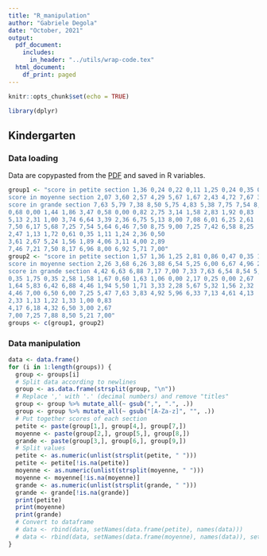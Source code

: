 ```yaml
---
title: "R_manipulation"
author: "Gabriele Degola"
date: "October, 2021"
output:
  pdf_document:
    includes:
      in_header: "../utils/wrap-code.tex"
  html_document:
    df_print: paged
---
```


```r
knitr::opts_chunk$set(echo = TRUE)
```

```r
library(dplyr)
```

## Kindergarten

### Data loading

Data are copypasted from the [PDF](https://github.com/alegrand/SMPE/blob/master/sessions/2021_10_Grenoble/02_activite-histo-en.pdf) and saved in R variables.

```r
group1 <- "score in petite section 1,36 0,24 0,22 0,11 1,25 0,24 0,35 0,24 1,60 0,63
score in moyenne section 2,07 3,60 2,57 4,29 5,67 1,67 2,43 4,72 7,67 3,83
score in grande section 7,63 5,79 7,38 8,50 5,75 4,83 5,38 7,75 7,54 8,38
0,68 0,00 1,44 1,86 3,47 0,58 0,00 0,82 2,75 3,14 1,58 2,83 1,92 0,83
5,13 2,31 1,00 3,74 6,64 3,39 2,36 6,75 5,13 8,00 7,08 6,01 6,25 2,61
7,50 6,17 5,68 7,25 7,54 5,64 6,46 7,50 8,75 9,00 7,25 7,42 6,58 8,25
2,47 1,13 1,72 0,61 0,35 1,11 1,24 2,36 0,50
3,61 2,67 5,24 1,56 1,89 4,06 3,11 4,00 2,89
7,46 7,21 7,50 8,17 6,96 8,00 6,92 5,71 7,00"
group2 <- "score in petite section 1,57 1,36 1,25 2,81 0,86 0,47 0,35 1,81 1,63 1,36
score in moyenne section 2,26 3,68 6,26 3,88 6,54 5,25 6,00 6,67 4,96 2,57
score in grande section 4,42 6,63 6,88 7,17 7,00 7,33 7,63 6,54 8,54 5,21
0,35 1,75 0,35 2,58 1,58 1,67 0,60 1,63 1,06 0,00 2,17 0,25 0,00 2,67
1,64 5,83 6,42 6,88 4,46 1,94 5,50 1,71 3,33 2,28 5,67 5,32 1,56 2,32
4,46 7,00 6,50 6,00 7,25 5,47 7,63 3,83 4,92 5,96 6,33 7,13 4,61 4,13
2,33 1,13 1,22 1,33 1,00 0,83
4,17 6,18 4,32 6,50 3,00 2,67
7,00 7,25 7,88 8,50 5,21 7,00"
groups <- c(group1, group2)
```

### Data manipulation

```r
data <- data.frame()
for (i in 1:length(groups)) {
  group <- groups[i]
  # Split data according to newlines
  group <- as.data.frame(strsplit(group, "\n"))
  # Replace ',' with '.' (decimal numbers) and remove "titles"
  group <- group %>% mutate_all(~ gsub(",", ".", .))
  group <- group %>% mutate_all(~ gsub("[A-Za-z]", "", .))
  # Put together scores of each section
  petite <- paste(group[1,], group[4,], group[7,])
  moyenne <- paste(group[2,], group[5,], group[8,])
  grande <- paste(group[3,], group[6,], group[9,])
  # Split values
  petite <- as.numeric(unlist(strsplit(petite, " ")))
  petite <- petite[!is.na(petite)]
  moyenne <- as.numeric(unlist(strsplit(moyenne, " ")))
  moyenne <- moyenne[!is.na(moyenne)]
  grande <- as.numeric(unlist(strsplit(grande, " ")))
  grande <- grande[!is.na(grande)]
  print(petite)
  print(moyenne)
  print(grande)
  # Convert to dataframe
  # data <- rbind(data, setNames(data.frame(petite), names(data)))
  # data <- rbind(data, setNames(data.frame(moyenne), names(data)), setNames(data.frame(moyenne), names(data))
}
```
